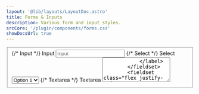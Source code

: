 ```yaml
---
layout: '@lib/layouts/LayoutDoc.astro'
title: Forms & Inputs
description: Various form and input styles.
srcCore: '/plugin/components/forms.css'
showDocsUrl: true
---
```



<div class="docs-card-outlined p-8 space-y-4">
    <form class="docs-card-filled w-full space-y-4">
        <fieldset class="space-y-4">
            {/* Input */}
            <label class="label">
                <span class="label-text">Input</span>
                <input class="input" type="text" placeholder="Input" />
            </label>
            {/* Select */}
            <label class="label">
                <span class="label-text">Select</span>
                <select class="select">
                    <option value="1">Option 1</option>
                    <option value="2">Option 2</option>
                    <option value="3">Option 3</option>
                    <option value="4">Option 4</option>
                    <option value="5">Option 5</option>
                </select>
            </label>
            {/* Textarea */}
            <label class="label">
                <span class="label-text">Textarea</span>
                <textarea class="textarea" rows="4" placeholder="Lorem ipsum dolor sit amet consectetur adipisicing elit." />
            </label>
        </fieldset>
        <fieldset class="flex justify-end">
            <button type="button" class="btn preset-outlined-surface-300-700">Submit</button>
        </fieldset>
    </form>
</div>

## Select

<form class="docs-card-outlined p-8 space-y-4">
    {/* Default */}
    <select class="select">
        <option value="1">Option 1</option>
        <option value="2">Option 2</option>
        <option value="3">Option 3</option>
        <option value="4">Option 4</option>
        <option value="5">Option 5</option>
    </select>
    {/* Size */}
    <select class="select" size="4" value="1">
        <option value="1">Option 1</option>
        <option value="2">Option 2</option>
        <option value="3">Option 3</option>
        <option value="4">Option 4</option>
        <option value="5">Option 5</option>
    </select>
    {/* Mutiple */}
    <select class="select" multiple value={['1', '2']}>
        <option value="1">Option 1</option>
        <option value="2">Option 2</option>
        <option value="3">Option 3</option>
        <option value="4">Option 4</option>
        <option value="5">Option 5</option>
    </select>
</form>

## Checkboxes

<form class="docs-card-outlined p-8 space-y-2">
    <label class="flex items-center space-x-2">
        <input class="checkbox" type="checkbox" checked />
        <p>Option 1</p>
    </label>
    <label class="flex items-center space-x-2">
        <input class="checkbox" type="checkbox" />
        <p>Option 2</p>
    </label>
    <label class="flex items-center space-x-2">
        <input class="checkbox" type="checkbox" />
        <p>Option 3</p>
    </label>
</form>

## Radio Groups

<form class="docs-card-outlined p-8 space-y-2">
    <label class="flex items-center space-x-2">
        <input class="radio" type="radio" checked name="radio-direct" value="1" />
        <p>Option 1</p>
    </label>
    <label class="flex items-center space-x-2">
        <input class="radio" type="radio" name="radio-direct" value="2" />
        <p>Option 2</p>
    </label>
    <label class="flex items-center space-x-2">
        <input class="radio" type="radio" name="radio-direct" value="3" />
        <p>Option 3</p>
    </label>
</form>

## Specialized

<form class="docs-card-outlined p-8 space-y-4">
    {/* Search */}
    <input class="input" type="search" placeholder="Search..." />
    {/* File Input */}
    <label class="label">
        <span class="label-text">Date</span>
        <input class="input" type="date" />
    </label>
    {/* File Input */}
    <label class="label">
        <span class="label-text">File Input</span>
        <input class="input" type="file" />
    </label>
    {/* Range */}
    <label class="label">
        <span class="label-text">Rrange</span>
        <input class="input" type="range" value="75" max="100" />
    </label>
    {/* Progress */}
    <label class="label">
        <span class="label-text">Progress</span>
        <progress class="progress" value="50" max="100" />
    </label>
    {/* Color */}
    {/* TODO: convert to mini-component for reactive value */}
    <div class="grid grid-cols-[auto_1fr] gap-2">
        <input class="input" type="color" value="#bada55" />
        <input class="input" type="text" value="#bada55" readonly tabindex="-1" />
    </div>
</form>

## Groups

<form class="docs-card-outlined p-8 space-y-8">
    {/* Website */}
    <div class="input-group grid-cols-[auto_1fr_auto] divide-x divide-surface-200-800">
        <div class="input-group-cell preset-tonal-surface">https://</div>
        <input type="text" placeholder="www.example.com" />
    </div>
    {/* Amount */}
    <div class="input-group grid-cols-[auto_1fr_auto] divide-x divide-surface-200-800">
        <div class="input-group-cell preset-tonal-surface">$</div>
        <input type="text" placeholder="Amount" />
        <select>
            <option>USD</option>
            <option>CAD</option>
            <option>EURO</option>
        </select>
    </div>
    {/* Username */}
    <div class="input-group grid-cols-[1fr_auto] divide-x divide-surface-200-800">
        <input type="text" placeholder="Enter Username..." />
        <button class="btn preset-filled" title="Username already in use.">✓</button>
        </div>
    {/* Search */}
    <div class="input-group grid-cols-[auto_1fr_auto] divide-x divide-surface-200-800">
        <div class="input-group-cell">🔍</div>
        <input type="search" placeholder="Search..." />
        <button class="btn preset-filled">Submit</button>
    </div>
</form>